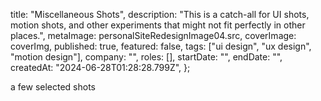 

  title: "Miscellaneous Shots",
  description:
    "This is a catch-all for UI shots, motion shots, and other experiments that might not fit perfectly in other places.",
  metaImage: personalSiteRedesignImage04.src,
  coverImage: coverImg,
  published: true,
  featured: false,
  tags: ["ui design", "ux design", "motion design"],
  company: "",
  roles: [],
  startDate: "",
  endDate: "",
  createdAt: "2024-06-28T01:28:28.799Z",
};

<PageTitle>
  a few <PageTitleHighlight>selected shots</PageTitleHighlight>
</PageTitle>

